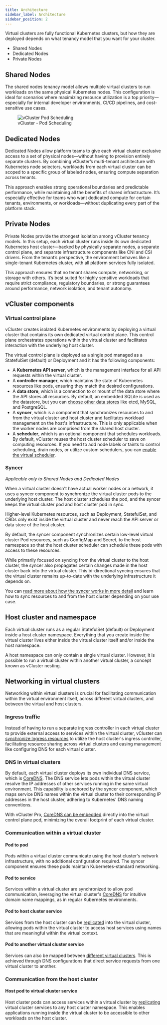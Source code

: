 ```yaml
---
title: Architecture
sidebar_label: Architecture
sidebar_position: 2
---
```




Virtual clusters are fully functional Kubernetes clusters, but how they are deployed depends on what tenancy model that you want for your cluster. 

* Shared Nodes
* Dedicated Nodes
* Private Nodes


## Shared Nodes

The shared nodes tenancy model allows multiple virtual clusters to run workloads on the same physical 
Kubernetes nodes. This configuration is ideal for scenarios where maximizing resource utilization is a 
top priority—especially for internal developer environments, CI/CD pipelines, and cost-sensitive use cases.

<figure>
<img
  src={require('@site/static/media/rebranding/vcluster-architecture.png').default}
  alt="vCluster Pod Scheduling"
 />
  <figcaption>vCluster - Pod Scheduling</figcaption>
</figure>

## Dedicated Nodes

Dedicated Nodes allow platform teams to give each virtual cluster exclusive access to a set of physical nodes—without having to provision entirely separate clusters. By combining vCluster’s multi-tenant architecture with Kubernetes node selectors, workloads from each virtual cluster can be scoped to a specific group of labeled nodes, ensuring compute separation across tenants.

This approach enables strong operational boundaries and predictable performance, while maintaining all the benefits of shared infrastructure. It’s especially effective for teams who want dedicated compute for certain tenants, environments, or workloads—without duplicating every part of the platform stack.

## Private Nodes

Private Nodes provide the strongest isolation among vCluster tenancy models. In this setup, each virtual cluster runs inside its own dedicated Kubernetes host cluster—backed by physically separate nodes, a separate control plane, and separate infrastructure components like CNI and CSI drivers. From the tenant’s perspective, the environment behaves like a single-tenant Kubernetes cluster, with all platform services fully isolated.

This approach ensures that no tenant shares compute, networking, or storage with others. It’s best suited for highly sensitive workloads that require strict compliance, regulatory boundaries, or strong guarantees around performance, network isolation, and tenant autonomy.

## vCluster components 
 
### Virtual control plane

vCluster creates isolated Kubernetes environments by deploying a virtual cluster that contains its own dedicated virtual control plane. This control plane orchestrates operations within the virtual cluster and facilitates interaction with the underlying host cluster.

The virtual control plane is deployed as a single pod managed as a StatefulSet (default) or Deployment and it has the following components:

- A **Kubernetes API server**, which is the management interface for all API requests within the virtual cluster.
- A **controller manager**, which maintains the state of Kubernetes resources like pods, ensuring they match the desired configurations.
- A **data store**, which is a connection to or mount of the data store where the API stores all resources. By default, an embedded SQLite is used as the datastore, but you can [choose other data stores](../configure/vcluster-yaml/control-plane/components/backing-store/) like etcd, MySQL, and PostgreSQL.
- A **syncer**, which is a component that synchronizes resources to and from the virtual cluster and host cluster and facilitates workload management on the host's infrastructure. This is only applicable when the worker nodes are comprised from the shared host cluster.
- A **scheduler**, which is an optional component that schedules workloads. By default, vCluster reuses the host cluster scheduler to save on computing resources. If you need to add node labels or taints to control scheduling, drain nodes, or utilize custom schedulers, you can [enable the virtual scheduler](../configure/vcluster-yaml/control-plane/other/advanced/virtual-scheduler).

### Syncer

_Applicable only to Shared Nodes and Dedicated Nodes_

When a virtual cluster doesn't have actual worker nodes or a network, it uses a syncer component to synchronize the virtual cluster pods to the underlying host cluster. The host cluster schedules the pod, and the syncer keeps the virtual cluster pod and host cluster pod in sync.

Higher-level Kubernetes resources, such as Deployment, StatefulSet, and CRDs only exist inside the virtual cluster and never reach the API server or data store of the host cluster.

By default, the syncer component synchronizes certain low-level virtual cluster Pod resources, such as ConfigMap and Secret, to the host namespace so that the host cluster scheduler can schedule these pods with access to these resources.

While primarily focused on syncing from the virtual cluster to the host cluster, the syncer also propagates certain changes made in the host cluster back into the virtual cluster. This bi-directional syncing ensures that the virtual cluster remains up-to-date with the underlying infrastructure it depends on.

You can [read more about how the syncer works in more detail](../configure/vcluster-yaml/sync/) and learn how to sync resources to and from the host cluster depending on your use case.


## Host cluster and namespace

Each virtual cluster runs as a regular StatefulSet (default) or Deployment inside a host cluster namespace. Everything that you create inside the virtual cluster lives either inside the virtual cluster itself and/or inside the host namespace.

A host namespace can only contain a single virtual cluster. However, it is possible to run a virtual cluster within another virtual cluster, a concept known as vCluster nesting.

<!-- vale off -->

## Networking in virtual clusters

Networking within virtual clusters is crucial for facilitating communication within the virtual environment itself, across different virtual clusters, and between the virtual and host clusters.

### Ingress traffic

Instead of having to run a separate ingress controller in each virtual cluster to provide external access to services within the virtual cluster, vCluster can [synchronize Ingress resources](../configure/vcluster-yaml/sync/to-host/networking/ingresses) to utilize the host cluster's ingress controller, facilitating resource sharing across virtual clusters and easing management like configuring DNS for each virtual cluster.

### DNS in virtual clusters

By default, each virtual cluster deploys its own individual DNS service, which is [CoreDNS](../configure/vcluster-yaml/control-plane/components/coredns). The DNS service lets pods within the virtual cluster resolve the IP addresses of other services running in the same virtual environment. This capability is anchored by the syncer component, which maps service DNS names within the virtual cluster to their corresponding IP addresses in the host cluster, adhering to Kubernetes' DNS naming conventions.

With vCluster Pro, [CoreDNS can be embedded](../configure/vcluster-yaml/control-plane/components/coredns) directly into the virtual control plane pod, minimizing the overall footprint of each virtual cluster.

### Communication within a virtual cluster

#### Pod to pod

Pods within a virtual cluster communicate using the host cluster's network infrastructure, with no additional configuration required. The syncer component ensures these pods maintain Kubernetes-standard networking.

#### Pod to service

Services within a virtual cluster are synchronized to allow pod communication, leveraging the virtual cluster's [CoreDNS](../configure/vcluster-yaml/control-plane/components/coredns) for intuitive domain name mappings, as in regular Kubernetes environments.

#### Pod to host cluster service

Services from the host cluster can be [replicated](../configure/vcluster-yaml/networking/replicate-services) into the virtual cluster, allowing pods within the virtual cluster to access host services using names that are meaningful within the virtual context.

#### Pod to another virtual cluster service

Services can also be mapped between [different virtual clusters](../configure/vcluster-yaml/networking/resolve-dns.mdx). This is achieved through DNS configurations that direct service requests from one virtual cluster to another.

### Communication from the host cluster

#### Host pod to virtual cluster service

Host cluster pods can access services within a virtual cluster by [replicating](../configure/vcluster-yaml/networking/replicate-services#virtual-cluster-to-host-cluster) virtual cluster services to any host cluster namespace. This enables applications running inside the virtual cluster to be accessible to other workloads on the host cluster.
